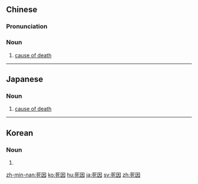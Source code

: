 ==Chinese==
{{zh-forms}}

===Pronunciation===
{{zh-pron
|m=sǐyīn
|c=sei2 jan1
|cat=n
}}

===Noun===
{{zh-noun}}

# [[cause of death]]

----

==Japanese==
{{ja-kanjitab|し|いん|yomi=o}}

===Noun===
{{ja-noun|し.いん}}

# [[cause of death]]

----

==Korean==
{{ko-hanjatab}}

===Noun===
{{ko-noun|hj|hangeul=사인}}

# {{hanja form of|사인|cause of death}}

[[zh-min-nan:死因]]
[[ko:死因]]
[[hu:死因]]
[[ja:死因]]
[[sv:死因]]
[[zh:死因]]